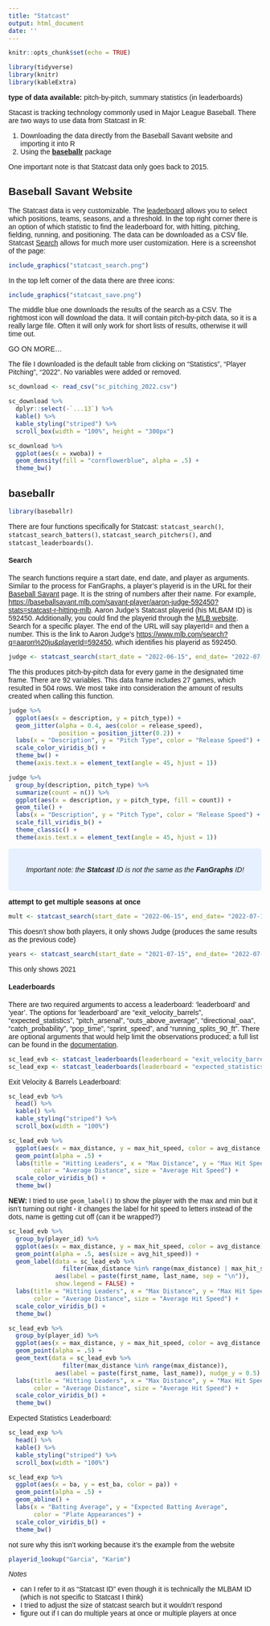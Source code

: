 ```yaml
---
title: "Statcast"
output: html_document
date: ''
---
```


<link rel="preconnect" href="https://fonts.googleapis.com">
<link rel="preconnect" href="https://fonts.gstatic.com" crossorigin>
<link href="https://fonts.googleapis.com/css2?family=Open+Sans:wght@300&family=Source+Sans+Pro&display=swap" rel="stylesheet">
<style>

body{
font-family: 'Source Sans Pro', sans-serif;
}

</style>

```r
knitr::opts_chunk$set(echo = TRUE)
```

```r
library(tidyverse)
library(knitr)
library(kableExtra)
```

**type of data available:** pitch-by-pitch, summary statistics (in leaderboards)

Stacast is tracking technology commonly used in Major League Baseball. There are two ways to use data from Statcast in R:

1.  Downloading the data directly from the Baseball Savant website and importing it into R
1.  Using the [**baseballr**](https://billpetti.github.io/baseballr/index.html) package

One important note is that Statcast data only goes back to 2015.

## Baseball Savant Website

The Statcast data is very customizable. The [leaderboard](https://baseballsavant.mlb.com/statcast_leaderboard) allows you to select which positions, teams, seasons, and a threshold. In the top right corner there is an option of which statistic to find the leaderboard for, with hitting, pitching, fielding, running, and positioning. The data can be downloaded as a CSV file. Statcast [Search](https://baseballsavant.mlb.com/statcast_search) allows for much more user customization. Here is a screenshot of the page:

```r
include_graphics("statcast_search.png")
```

In the top left corner of the data there are three icons:
```r
include_graphics("statcast_save.png")
```
The middle blue one downloads the results of the search as a CSV. The rightmost icon will download the data. It will contain pitch-by-pitch data, so it is a really large file. Often it will only work for short lists of results, otherwise it will time out. 

GO ON MORE...

The file I downloaded is the default table from clicking on "Statistics", "Player Pitching", "2022". No variables were added or removed. 

```r
sc_download <- read_csv("sc_pitching_2022.csv")
```

```r
sc_download %>% 
  dplyr::select(-`...13`) %>% 
  kable() %>% 
  kable_styling("striped") %>%  
  scroll_box(width = "100%", height = "300px")

sc_download %>% 
  ggplot(aes(x = xwoba)) +
  geom_density(fill = "cornflowerblue", alpha = .5) +
  theme_bw()
```


## baseballr

```r
library(baseballr)
```

There are four functions specifically for Statcast: `statcast_search()`, `statcast_search_batters()`, `statcast_search_pitchers()`, and `statcast_leaderboards()`. 

#### Search

The search functions require a start date, end date, and player as arguments. Similar to the process for FanGraphs, a player's playerid is in the URL for their [Baseball Savant](https://baseballsavant.mlb.com/) page. It is the string of numbers after their name. For example, <https://baseballsavant.mlb.com/savant-player/aaron-judge-592450?stats=statcast-r-hitting-mlb>. Aaron Judge's Statcast playerid (his MLBAM ID) is 592450. Additionally, you could find the playerid through the [MLB website](https://www.mlb.com/). Search for a specific player. The end of the URL will say playerId= and then a number. This is the link to Aaron Judge's  <https://www.mlb.com/search?q=aaron%20ju&playerId=592450>, which identifies his playerid as 592450. 

```r
judge <- statcast_search(start_date = "2022-06-15", end_date= "2022-07-15", playerid = 592450)
```

The this produces pitch-by-pitch data for every game in the designated time frame. There are 92 variables. This data frame includes 27 games, which resulted in 504 rows. We most take into consideration the amount of results created when calling this function. 

```r
judge %>% 
  ggplot(aes(x = description, y = pitch_type)) +
  geom_jitter(alpha = 0.4, aes(color = release_speed), 
              position = position_jitter(0.2)) +
  labs(x = "Description", y = "Pitch Type", color = "Release Speed") +
  scale_color_viridis_b() +
  theme_bw() +
  theme(axis.text.x = element_text(angle = 45, hjust = 1)) 
```


```r
judge %>% 
  group_by(description, pitch_type) %>% 
  summarize(count = n()) %>% 
  ggplot(aes(x = description, y = pitch_type, fill = count)) +
  geom_tile() + 
  labs(x = "Description", y = "Pitch Type", color = "Release Speed") +
  scale_fill_viridis_b() +
  theme_classic() +
  theme(axis.text.x = element_text(angle = 45, hjust = 1)) 
```


<center>
<style>
div.blue { background-color:#e6f0ff; border-radius: 5px; padding: 20px;}
</style>
<div class = "blue">

_Important note: the **Statcast** ID is not the same as the **FanGraphs** ID!_ 

</div>
</center>


**attempt to get multiple seasons at once**
```r
mult <- statcast_search(start_date = "2022-06-15", end_date= "2022-07-15", playerid = c(592450, 519317))
```
This doesn't show both players, it only shows Judge (produces the same results as the previous code)

```r
years <- statcast_search(start_date = "2021-07-15", end_date= "2022-07-15", playerid = 592450)
```
This only shows 2021

#### Leaderboards

There are two required arguments to access a leaderboard: 'leaderboard' and 'year'. The options for 'leaderboard' are "exit_velocity_barrels", "expected_statistics", "pitch_arsenal", "outs_above_average", "directional_oaa", "catch_probability", "pop_time", "sprint_speed", and "running_splits_90_ft". There are optional arguments that would help limit the observations produced; a full list can be found in the [documentation](https://billpetti.github.io/baseballr/reference/statcast_leaderboards.html).

```r
sc_lead_evb <- statcast_leaderboards(leaderboard = "exit_velocity_barrels", year = 2022)
sc_lead_exp <- statcast_leaderboards(leaderboard = "expected_statistics", year = 2022)
```

Exit Velocity & Barrels Leaderboard:
```r
sc_lead_evb %>% 
  head() %>% 
  kable() %>% 
  kable_styling("striped") %>%  
  scroll_box(width = "100%")

sc_lead_evb %>% 
  ggplot(aes(x = max_distance, y = max_hit_speed, color = avg_distance, size = avg_hit_speed)) +
  geom_point(alpha = .5) +
  labs(title = "Hitting Leaders", x = "Max Distance", y = "Max Hit Speed",
       color = "Average Distance", size = "Average Hit Speed") +
  scale_color_viridis_b() +
  theme_bw()
```


**NEW:** 
I tried to use `geom_label()` to show the player with the max and min but it isn't turning out right - it changes the label for hit speed to letters instead of the dots, name is getting cut off (can it be wrapped?)
```r
sc_lead_evb %>% 
  group_by(player_id) %>% 
  ggplot(aes(x = max_distance, y = max_hit_speed, color = avg_distance)) +
  geom_point(alpha = .5, aes(size = avg_hit_speed)) +
  geom_label(data = sc_lead_evb %>% 
               filter(max_distance %in% range(max_distance) | max_hit_speed %in% range(max_hit_speed)),
             aes(label = paste(first_name, last_name, sep = "\n")),
             show.legend = FALSE) +
  labs(title = "Hitting Leaders", x = "Max Distance", y = "Max Hit Speed",
       color = "Average Distance", size = "Average Hit Speed") +
  scale_color_viridis_b() +
  theme_bw()

sc_lead_evb %>% 
  group_by(player_id) %>% 
  ggplot(aes(x = max_distance, y = max_hit_speed, color = avg_distance, size = avg_hit_speed)) +
  geom_point(alpha = .5) +
  geom_text(data = sc_lead_evb %>% 
               filter(max_distance %in% range(max_distance)),
             aes(label = paste(first_name, last_name)), nudge_y = 0.5) +
  labs(title = "Hitting Leaders", x = "Max Distance", y = "Max Hit Speed",
       color = "Average Distance", size = "Average Hit Speed") +
  scale_color_viridis_b() +
  theme_bw()
```


Expected Statistics Leaderboard:
```r
sc_lead_exp %>% 
  head() %>% 
  kable() %>% 
  kable_styling("striped") %>% 
  scroll_box(width = "100%")

sc_lead_exp %>% 
  ggplot(aes(x = ba, y = est_ba, color = pa)) + 
  geom_point(alpha = .5) +
  geom_abline() +
  labs(x = "Batting Average", y = "Expected Batting Average",
       color = "Plate Appearances") +
  scale_color_viridis_b() +
  theme_bw()
```




not sure why this isn't working because it's the example from the website
```r
playerid_lookup("Garcia", "Karim")
```


_Notes_

- can I refer to it as "Statcast ID" even though it is technically the MLBAM ID (which is not specific to Statcast I think)
- I tried to adjust the size of statcast search but it wouldn't respond
- figure out if I can do multiple years at once or multiple players at once



